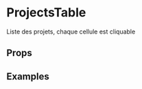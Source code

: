 
<Meta title="Collectivité/ProjectsTable" component={ProjectsTable} />

# ProjectsTable

Liste des projets, chaque cellule est cliquable

## Props

<ArgsTable of={ProjectsTable} />

## Examples

<Canvas>
  <Story name="Default">
    <ProjectsTable
      projects={[
        {
          id: 'test',
          reference: '01',
          name: 'Test A',
          totalAmount: 50000000,
          topic: 'Thématique',
          contactEmail: 'hugues.maignol@beta.gouv.fr',
          start: null,
          end: null,
          progress: "En phase d'investigation",
          artificializedArea: null,
          greenhouseGasEmissions: 8,
          waterConsumption: null,
          selectiveSortingPercentage: null,
          bikePathLength: null,
          energyConsumption: null,
          community: { id: '69000', name: 'Métropole Grand Lyon' },
        },
          {
              id: 'test',
              reference: '02',
              name: 'Test B',
              totalAmount: 400000,
              topic: 'Thématique',
              contactEmail: 'hugues.maignol@beta.gouv.fr',
              start: new Date('2022-11-11'),
              end: new Date('2024-01-01'),
              progress: "40%",
              artificializedArea: -5000,
              greenhouseGasEmissions: 500,
              waterConsumption: 30,
              selectiveSortingPercentage: 100,
              bikePathLength: 3,
              energyConsumption: 4000,
              community: { id: '69002', name: 'Lyon 2ème' },
          },
      ]}
    />
  </Story>
</Canvas>
